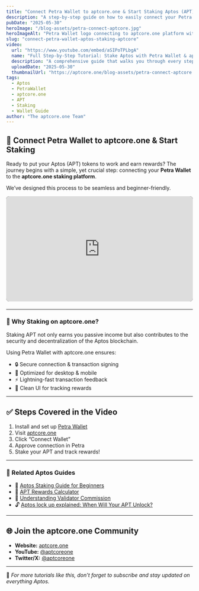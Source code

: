 ```yaml
---
title: "Connect Petra Wallet to aptcore.one & Start Staking Aptos (APT)"
description: "A step-by-step guide on how to easily connect your Petra Wallet to aptcore.one, enabling you to stake Aptos (APT) tokens and earn rewards securely."
pubDate: "2025-05-30"
heroImage: "/blog-assets/petra-connect-aptcore.jpg"
heroImageAlt: "Petra Wallet logo connecting to aptcore.one platform with Aptos logo"
slug: "connect-petra-wallet-aptos-staking-aptcore"
video:
  url: "https://www.youtube.com/embed/aSIPoTPLbgA"
  name: "Full Step-by-Step Tutorial: Stake Aptos with Petra Wallet & aptcore.one"
  description: "A comprehensive guide that walks you through every step of staking Aptos (APT) using your Petra Wallet on the aptcore.one platform."
  uploadDate: "2025-05-30"
  thumbnailUrl: "https://aptcore.one/blog-assets/petra-connect-aptcore.jpg"
tags:
  - Aptos
  - PetraWallet
  - aptcore.one
  - APT
  - Staking
  - Wallet Guide
author: "The aptcore.one Team"
---
```


## 🔐 Connect Petra Wallet to aptcore.one & Start Staking

Ready to put your Aptos (APT) tokens to work and earn rewards? The journey begins with a simple, yet crucial step: connecting your **Petra Wallet** to the **aptcore.one staking platform**.

We’ve designed this process to be seamless and beginner-friendly.

<div class="video-container" style="position: relative; padding-bottom: 56.25%; height: 0; overflow: hidden; max-width: 100%; background: #000; border-radius: 8px; margin-bottom: 1.5em;">
  <iframe
    src="https://www.youtube.com/embed/aSIPoTPLbgA"
    title="Full Step-by-Step Tutorial: Stake Aptos with Petra Wallet & aptcore.one"
    frameborder="0"
    allow="accelerometer; autoplay; clipboard-write; encrypted-media; gyroscope; picture-in-picture; web-share"
    referrerpolicy="strict-origin-when-cross-origin"
    allowfullscreen
    style="position: absolute; top: 0; left: 0; width: 100%; height: 100%;"
  ></iframe>
</div>

---

### 🚀 Why Staking on aptcore.one?

Staking APT not only earns you passive income but also contributes to the security and decentralization of the Aptos blockchain.

Using Petra Wallet with aptcore.one ensures:
- 🔒 Secure connection & transaction signing
- 🎯 Optimized for desktop & mobile
- ⚡️ Lightning-fast transaction feedback
- 💜 Clean UI for tracking rewards

---

## ✅ Steps Covered in the Video

1. Install and set up [Petra Wallet](https://petra.app/)
2. Visit [aptcore.one](https://aptcore.one)
3. Click “Connect Wallet”
4. Approve connection in Petra
5. Stake your APT and track rewards!

---

### 📘 Related Aptos Guides

- 🧠 [Aptos Staking Guide for Beginners](/blog/aptos-staking-guide-beginners)
- 🧮 [APT Rewards Calculator](/tools/aptos-staking-apy-calculator)
- 🧱 [Understanding Validator Commission](/blog/understanding-aptos-validator-commission)
- 🔓 [Aptos lock up explained: When Will Your APT Unlock?](https://aptcore.one/blog/aptos-staking-lock-up-periods-explained)

---

## 🌐 Join the aptcore.one Community

- **Website:** [aptcore.one](https://aptcore.one)
- **YouTube:** [@aptcoreone](https://www.youtube.com/@aptcoreone)
- **Twitter/X:** [@aptcoreone](https://x.com/aptcoreone)

---

🧠 *For more tutorials like this, don’t forget to subscribe and stay updated on everything Aptos.*
